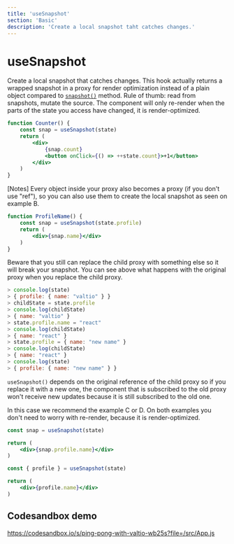 ```yaml
---
title: 'useSnapshot'
section: 'Basic'
description: 'Create a local snapshot taht catches changes.'
---
```


# useSnapshot

Create a local snapshot that catches changes. This hook actually returns a wrapped snapshot in a proxy for
render optimization instead of a plain object compared to <a href="/docs/advanced/snapshot">`snapshot()`</a> method.
Rule of thumb: read from snapshots, mutate the source.
The component will only re-render when the parts of the state you access have changed, it is render-optimized.

```jsx
function Counter() {
	const snap = useSnapshot(state)
	return (
		<div>
			{snap.count}
			<button onClick={() => ++state.count}>+1</button>
		</div>
	)
}
```

[Notes]
Every object inside your proxy also becomes a proxy (if you don't use "ref"), so you can also use them to create
the local snapshot as seen on example B.

```jsx
function ProfileName() {
	const snap = useSnapshot(state.profile)
	return (
		<div>{snap.name}</div>
	)
}
```

Beware that you still can replace the child proxy with something else so it will break your snapshot. You can see
above what happens with the original proxy when you replace the child proxy.

```js
> console.log(state)
> { profile: { name: "valtio" } }
> childState = state.profile
> console.log(childState)
> { name: "valtio" }
> state.profile.name = "react"
> console.log(childState)
> { name: "react" }
> state.profile = { name: "new name" }
> console.log(childState)
> { name: "react" }
> console.log(state)
> { profile: { name: "new name" } }
```

`useSnapshot()` depends on the original reference of the child proxy so if you replace it with a new one, the component
that is subscribed to the old proxy won't receive new updates because it is still subscribed to the old one.

In this case we recommend the example C or D. On both examples you don't need to worry with re-render,
because it is render-optimized.

```jsx
const snap = useSnapshot(state)

return (
	<div>{snap.profile.name}</div>
)
```

```jsx
const { profile } = useSnapshot(state)

return (
	<div>{profile.name}</div>
)
```

## Codesandbox demo

https://codesandbox.io/s/ping-pong-with-valtio-wb25s?file=/src/App.js
